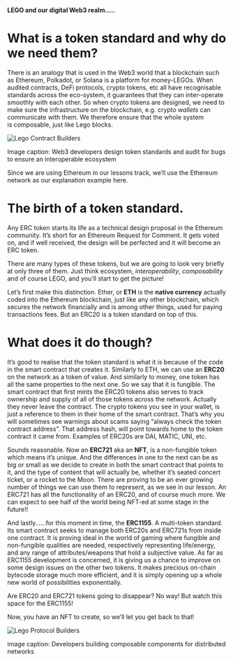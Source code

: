 **LEGO and our digital Web3 realm…..**

# What is a token standard and why do we need them?

There is an analogy that is used in the Web3 world that a blockchain such as Ethereum, Polkadot, or Solana is a platform for money-LEGOs. When audited contracts, DeFi protocols, crypto tokens, etc all have recognisable standards across the eco-system, it guarantees that they can inter-operate smoothly with each other. So when crypto tokens are designed, we need to make sure the infrastructure on the blockchain, e.g. crypto *wallets* can communicate with them. We therefore ensure that the whole system <br>
is composable, just like Lego blocks.

![Lego Contract Builders](/public/assets/lessons/token_standards/LegoPair2.png)

Image caption: Web3 developers design token standards and audit for bugs to ensure an interoperable ecosystem 

Since we are using Ethereum in our lessons track, we’ll use the Ethereum network as our explanation example here.

# The birth of a token standard.

Any ERC token starts its life as a technical design proposal in the Ethereum community. It’s short for an Ethereum Request for Comment. It gets voted on, and if well received, the design will be perfected and it will become an ERC token. 

There are many types of these tokens, but we are going to look very briefly at only three of them. Just think ecosystem, *interoperability*, *composability* and of course LEGO, and you’ll start to get the picture!

Let’s first make this distinction. Ether, or **ETH** is the **native currency** actually coded into the Ethereum blockchain, just like any other blockchain, which secures the network financially and is among other things, used for paying transactions fees. But an ERC20 is a token standard on top of this.

# What does it do though? 

It’s good to realise that the token standard is what it is because of the code in the smart contract that creates it. Similarly to ETH, we can use an **ERC20** on the network as a token of value. And similarly to money, one token has all the same properties to the next one. So we say that it is fungible. The smart contract that first mints the ERC20 tokens also serves to track ownership and supply of all of those tokens across the network. Actually they never leave the contract. The crypto tokens you see in your wallet, is just a reference to them in their home of the smart contract. That’s why you will sometimes see warnings about scams saying “always check the token contract address”. That address hash, will point towards home to the token contract it came from. Examples of ERC20s are DAI, MATIC, UNI, etc.

Sounds reasonable. Now an **ERC721** aka an **NFT**, is a non-fungible token which means it’s unique. And the differences in one to the next can be as big or small as we decide to create in both the smart contract that points to it, and the type of content that will actually be, whether it’s seated concert ticket, or a rocket to the Moon. There are proving to be an ever growing number of things we can use them to represent, as we see in our lesson.  An ERC721 has all the functionality of an ERC20, and  of course much more. We can expect to see half of the world being NFT-ed at some stage in the future!!

And lastly……for this moment in time, the **ERC1155**. A multi-token standard. Its smart contract seeks to manage both ERC20s and ERC721s from inside one contract. It is proving ideal in the world of gaming where fungible and non-fungible qualities are needed, respectively representing life/energy, and any range of attributes/weapons that hold a subjective value. As far as ERC1155 development is concerned, it is giving us a chance to improve on some design issues on the other two tokens. It makes precious on-chain bytecode storage much more efficient, and it is simply opening up a whole new world of possibilities exponentially. 

Are ERC20 and ERC721 tokens going to disappear? No way! But watch this space for the ERC1155!

Now, you have an NFT to create, so we’ll let you get back to that!

![Lego Protocol Builders](/public/assets/lessons/token_standards/NFT.LegoBuilders2.png)

image caption: Developers building composable components for distributed networks